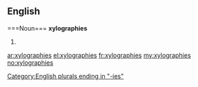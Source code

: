 ==English=====Noun===
'''xylographies'''

# {{plural of|[[xylography]]}}

[[Category:English plurals ending in "-ies"]]

[[ar:xylographies]]
[[el:xylographies]]
[[fr:xylographies]]
[[my:xylographies]]
[[no:xylographies]]